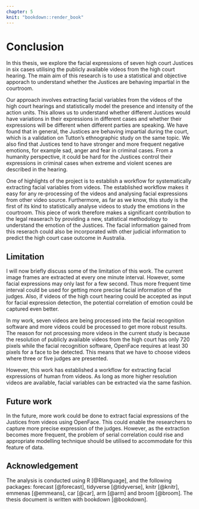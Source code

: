 ```yaml
---
chapter: 5
knit: "bookdown::render_book"
---
```


# Conclusion


In this thesis, we explore the facial expressions of seven high court Justices in six cases utilising the publicly available videos from the high court hearing. The main aim of this research is to use a statistical and objective apporach to understand whether the Justices are behaving impartial in the courtroom.

Our approach involves extracting facial variables from the videos of the high court hearings and statistically model the presence and intensity of the action units. This allows us to understand whether different Justices would have variations in their expressions in different cases and whether their expressions will be different when different parties are speaking. We have found that in general, the Justices are behaving impartial during the court, which is a validation on Tutton's ethnographic study on the same topic. We also find that Justices tend to have stronger and more frequent negative emotions, for example sad, anger and fear in criminal cases. From a humanity perspective, it could be hard for the Justices control their expressions in criminal cases when extreme and violent scenes are described in the hearing. 

One of highlights of the project is to establish a workflow for systematically extracting facial variables from videos. The established workflow makes it easy for any re-processing of the videos and analysing facial expressions from other video source. Furthermore, as far as we know, this study is the first of its kind to statistically analyse videos to study the emotions in the courtroom. This piece of work therefore makes a significant contribution to the legal reaserach by providing a new, statistical methodology to understand the emotion of the Justices. The facial information gained from this reserach could also be incorporated with other judicial information to predict the high court case outcome in Australia. 

## Limitation

I will now briefly discuss some of the limitation of this work. The current image frames are extracted at every one minute interval. However, some facial expressions may only last for a few second. Thus more frequent time interval could be used for getting more precise facial information of the judges. Also, if videos of the high court hearing could be accepted as input for facial expression detection, the potential correlation of emotion could be captured even better. 

In my work, seven videos are being processed into the facial recognition software and more videos could be processed to get more robust results. The reason for not processing more videos in the current study is  because the resolution of publicly available videos from the high court has only 720 pixels while the facial recognition software, OpenFace requires at least 30 pixels for a face to be detected. This means that we have to choose videos where three or five judges are presented. 

However, this work has established a workflow for extracting facial expressions of human from videos. As long as more higher resolution videos are available, facial variables can be extracted via the same fashion. 

## Future work

In the future, more work could be done to extract facial expressions of the Justices from videos using OpenFace. This could enable the researchers to capture more precise expression of the judges. However, as the extraction becomes more frequent, the problem of serial correlation could rise and appropriate modelling technique should be utilised to accommodate for this feature of data. 

## Acknowledgement

The analysis is conducted using R [@Rlanguage], and the following packages: forecast [@forecast], tidyverse [@tidyverse], knitr [@knitr], emmenas [@emmeans], car [@car], arm [@arm] and broom [@broom]. The thesis document is written with bookdown [@bookdown]. 
